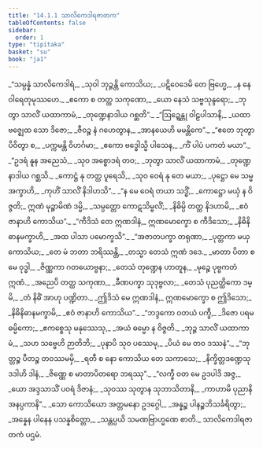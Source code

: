 ```yaml
---
title: "14.1.1 သာလိကေဒါရဇာတက"
tableOfContents: false
sidebar:
  order: 1
type: "tipitaka"
basket: "su"
book: "ja1"
---
```



<DynamicBreadcrumb />

<Division number="1" book="ja1">

<Paragraph number="2548" type="verses" book="ja1">
_“သမ္ပန္နံ သာလိကေဒါရံ,_  
_သုဝါ ဘုဉ္ဇန္တိ ကောသိယ;_  
_ပဋိဝေဒေမိ တေ ဗြဟ္မေ,_  
_န နေ ဝါရေတုမုဿဟေ._  

</Paragraph>

</Division>
<Division number="2" book="ja1">

<Paragraph number="2549" type="verses" book="ja1">
_ဧကော စ တတ္ထ သကုဏော,_  
_ယော နေသံ သဗ္ဗသုန္ဒရော;_  
_ဘုတွာ သာလိံ ယထာကာမံ,_  
_တုဏ္ဍေနာဒါယ ဂစ္ဆတိ”._  

</Paragraph>

</Division>
<Division number="3" book="ja1">

<Paragraph number="2550" type="verses" book="ja1">
_“ဩဍ္ဍေန္တု ဝါဠပါသာနိ,_  
_ယထာ ဗဇ္ဈေထ သော ဒိဇော;_  
_ဇီဝဉ္စ နံ ဂဟေတွာန,_  
_အာနယေဟိ မမန္တိကေ”._  

</Paragraph>

</Division>
<Division number="4" book="ja1">

<Paragraph number="2551" type="verses" book="ja1">
_“ဧတေ ဘုတွာ ပိဝိတွာ စ,_  
_ပက္ကမန္တိ ဝိဟင်္ဂမာ;_  
_ဧကော ဗဒ္ဓေါသ္မိ ပါသေန,_  
_ကိံ ပါပံ ပကတံ မယာ”._  

</Paragraph>

</Division>
<Division number="5" book="ja1">

<Paragraph number="2552" type="verses" book="ja1">
_“ဥဒရံ နူန အညေသံ,_  
_သုဝ အစ္စောဒရံ တဝ;_  
_ဘုတွာ သာလိံ ယထာကာမံ,_  
_တုဏ္ဍေနာဒါယ ဂစ္ဆသိ._  

</Paragraph>

</Division>
<Division number="6" book="ja1">

<Paragraph number="2553" type="verses" book="ja1">
_ကောဋ္ဌံ နု တတ္ထ ပူရေသိ,_  
_သုဝ ဝေရံ နု တေ မယာ;_  
_ပုဋ္ဌော မေ သမ္မ အက္ခာဟိ,_  
_ကုဟိံ သာလိံ နိဒါဟသိ”._  

</Paragraph>

</Division>
<Division number="7" book="ja1">

<Paragraph number="2554" type="verses" book="ja1">
_“န မေ ဝေရံ တယာ သဒ္ဓိံ,_  
_ကောဋ္ဌော မယှံ န ဝိဇ္ဇတိ;_  
ဣဏံ မုဉ္စာမိဏံ ဒမ္မိ,_  
_သမ္ပတ္တော ကောဋသိမ္ဗလိံ;_  
_နိဓိမ္ပိ တတ္ထ နိဒဟာမိ,_  
_ဧဝံ ဇာနာဟိ ကောသိယ”._  

</Paragraph>

</Division>
<Division number="8" book="ja1">

<Paragraph number="2555" type="verses" book="ja1">
_“ကီဒိသံ တေ ဣဏဒါနံ,_  
ဣဏမောက္ခော စ ကီဒိသော;_  
_နိဓိနိဓာနမက္ခာဟိ,_  
_အထ ပါသာ ပမောက္ခသိ”._  

</Paragraph>

</Division>
<Division number="9" book="ja1">

<Paragraph number="2556" type="verses" book="ja1">
_“အဇာတပက္ခာ တရုဏာ,_  
_ပုတ္တကာ မယှ ကောသိယ;_  
_တေ မံ ဘတာ ဘရိဿန္တိ,_  
_တသ္မာ တေသံ ဣဏံ ဒဒေ._  

</Paragraph>

</Division>
<Division number="10" book="ja1">

<Paragraph number="2557" type="verses" book="ja1">
_မာတာ ပိတာ စ မေ ဝုဒ္ဓါ,_  
_ဇိဏ္ဏကာ ဂတယောဗ္ဗနာ;_  
_တေသံ တုဏ္ဍေန ဟာတူန,_  
_မုဉ္စေ ပုဗ္ဗကတံ ဣဏံ._  

</Paragraph>

</Division>
<Division number="11" book="ja1">

<Paragraph number="2558" type="verses" book="ja1">
_အညေပိ တတ္ထ သကုဏာ,_  
_ခီဏပက္ခာ သုဒုဗ္ဗလာ;_  
_တေသံ ပုညတ္ထိကော ဒမ္မိ,_  
_တံ နိဓိံ အာဟု ပဏ္ဍိတာ._  

</Paragraph>

</Division>
<Division number="12" book="ja1">

<Paragraph number="2559" type="verses" book="ja1">
_ဤဒိသံ မေ ဣဏဒါနံ,_  
ဣဏမောက္ခော စ ဤဒိသော;_  
_နိဓိနိဓာနမက္ခာမိ,_  
_ဧဝံ ဇာနာဟိ ကောသိယ”._  

</Paragraph>

</Division>
<Division number="13" book="ja1">

<Paragraph number="2560" type="verses" book="ja1">
_“ဘဒ္ဒကော ဝတယံ ပက္ခီ,_  
_ဒိဇော ပရမဓမ္မိကော;_  
_ဧကစ္စေသု မနုဿေသု,_  
_အယံ ဓမ္မော န ဝိဇ္ဇတိ._  

</Paragraph>

</Division>
<Division number="14" book="ja1">

<Paragraph number="2561" type="verses" book="ja1">
_ဘုဉ္ဇ သာလိံ ယထာကာမံ,_  
_သဟ သဗ္ဗေဟိ ဉာတိဘိ;_  
_ပုနာပိ သုဝ ပဿေမု,_  
_ပိယံ မေ တဝ ဒဿနံ”._  

</Paragraph>

</Division>
<Division number="15" book="ja1">

<Paragraph number="2562" type="verses" book="ja1">
_“ဘုတ္တဉ္စ ပီတဉ္စ တဝဿမမှိ,_  
_ရတီ စ နော ကောသိယ တေ သကာသေ;_  
_နိက္ခိတ္တဒဏ္ဍေသု ဒဒါဟိ ဒါနံ,_  
_ဇိဏ္ဏေ စ မာတာပိတရော ဘရဿု”._  

</Paragraph>

</Division>
<Division number="16" book="ja1">

<Paragraph number="2563" type="verses" book="ja1">
_“လက္ခီ ဝတ မေ ဥဒပါဒိ အဇ္ဇ,_  
_ယော အဒ္ဒသာသိံ ပဝရံ ဒိဇာနံ;_  
_သုဝဿ သုတွာန သုဘာသိတာနိ,_  
_ကာဟာမိ ပုညာနိ အနပ္ပကာနိ”._  

</Paragraph>

</Division>
<Division number="17" book="ja1">

<Paragraph number="2564" type="verses" book="ja1">
_သော ကောသိယော အတ္တမနော ဥဒဂ္ဂေါ,_  
_အန္နဉ္စ ပါနဉ္စဘိသင်္ခရိတွာ;_  
_အန္နေန ပါနေန ပသန္နစိတ္တော,_  
_သန္တပ္ပယိ သမဏဗြာဟ္မဏေ စာတိ._  


</Paragraph>
</Division>

<Paragraph number="2565" type="center" book="ja1">
သာလိကေဒါရဇာတကံ ပဌမံ.
</Paragraph>
